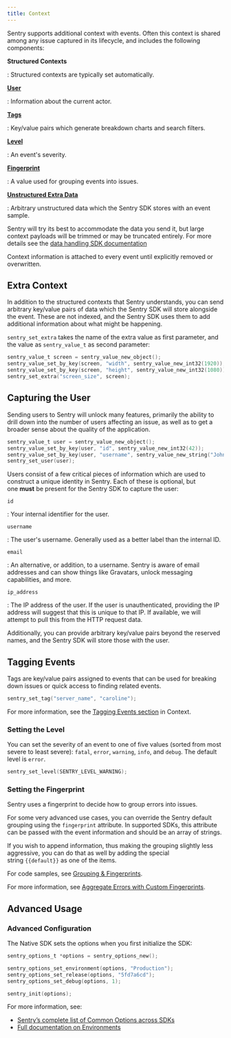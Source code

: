 ```yaml
---
title: Context
---
```


Sentry supports additional context with events. Often this context is shared
among any issue captured in its lifecycle, and includes the following
components:

**Structured Contexts**

: Structured contexts are typically set automatically.

[**User**](#capturing-the-user)

: Information about the current actor.

[**Tags**](#tagging-events)

: Key/value pairs which generate breakdown charts and search filters.

[**Level**](#setting-the-level)

: An event's severity.

[**Fingerprint**](#setting-the-fingerprint)

: A value used for grouping events into issues.

[**Unstructured Extra Data**](#extra-context)

: Arbitrary unstructured data which the Sentry SDK stores with an event sample.

<Alert level="warning" title="Context Size Limits"><markdown>

Sentry will try its best to accommodate the data you send it, but large context
payloads will be trimmed or may be truncated entirely. For more details see the
[data handling SDK documentation](https://develop.sentry.dev/sdk/data-handling/)

</markdown></Alert>

Context information is attached to every event until explicitly removed or
overwritten.

## Extra Context

In addition to the structured contexts that Sentry understands, you can send
arbitrary key/value pairs of data which the Sentry SDK will store alongside the
event. These are not indexed, and the Sentry SDK uses them to add additional
information about what might be happening.

`sentry_set_extra` takes the name of the extra value as first parameter, and the
value as `sentry_value_t` as second parameter:

```c
sentry_value_t screen = sentry_value_new_object();
sentry_value_set_by_key(screen, "width", sentry_value_new_int32(1920));
sentry_value_set_by_key(screen, "height", sentry_value_new_int32(1080));
sentry_set_extra("screen_size", screen);
```

## Capturing the User

Sending users to Sentry will unlock many features, primarily the ability to
drill down into the number of users affecting an issue, as well as to get a
broader sense about the quality of the application.

```c
sentry_value_t user = sentry_value_new_object();
sentry_value_set_by_key(user, "id", sentry_value_new_int32(42));
sentry_value_set_by_key(user, "username", sentry_value_new_string("John Doe"));
sentry_set_user(user);
```

Users consist of a few critical pieces of information which are used to
construct a unique identity in Sentry. Each of these is optional, but
one **must** be present for the Sentry SDK to capture the user:

`id`

: Your internal identifier for the user.

`username`

: The user's username. Generally used as a better label than the internal ID.

`email`

: An alternative, or addition, to a username. Sentry is aware of email addresses
and can show things like Gravatars, unlock messaging capabilities, and more.

`ip_address`

: The IP address of the user. If the user is unauthenticated, providing the IP
address will suggest that this is unique to that IP. If available, we will
attempt to pull this from the HTTP request data.

Additionally, you can provide arbitrary key/value pairs beyond the reserved
names, and the Sentry SDK will store those with the user.

## Tagging Events

Tags are key/value pairs assigned to events that can be used for breaking down
issues or quick access to finding related events.

```c
sentry_set_tag("server_name", "caroline");
```

For more information, see the [Tagging Events section](../enriching-events/context/#tags) in Context.

### Setting the Level

You can set the severity of an event to one of five values (sorted from most
severe to least severe): `fatal`, `error`, `warning`, `info`, and `debug`. The
default level is `error`.

```c
sentry_set_level(SENTRY_LEVEL_WARNING);
```

### Setting the Fingerprint

Sentry uses a fingerprint to decide how to group errors into issues.

For some very advanced use cases, you can override the Sentry default grouping
using the `fingerprint` attribute. In supported SDKs, this attribute can be
passed with the event information and should be an array of strings.

If you wish to append information, thus making the grouping slightly less
aggressive, you can do that as well by adding the special
string `{{default}}` as one of the items.

For code samples, see [Grouping & Fingerprints](/product/data-management/event-grouping/#use-cases).

For more information, see [Aggregate Errors with Custom
Fingerprints](https://blog.sentry.io/2018/01/18/setting-up-custom-fingerprints).

## Advanced Usage

### Advanced Configuration

The Native SDK sets the options when you first initialize the SDK:

```c
sentry_options_t *options = sentry_options_new();

sentry_options_set_environment(options, "Production");
sentry_options_set_release(options, "5fd7a6cd");
sentry_options_set_debug(options, 1);

sentry_init(options);
```

For more information, see:

- [Sentry’s complete list of Common Options across SDKs](../configuration/)
- [Full documentation on Environments](../configuration/environments/)
